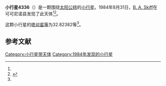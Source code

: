 {{Infobox planet
| bgcolour = #FFFFC0
| name = 4336 Jasniewicz
| symbol = 
| image = 
| caption = 
| discovery = yes
| discovery_ref = 
| discoverer = [[B._A._Skiff|B. A. Skiff]]
| discovery_site = [[可可尼诺县|可可尼诺县]] 
| discovered = 1984年8月31日
| designations = yes
| mp_name = 
| named_after = 
| alt_names = 1984 QE1/ 1970 TE / 1977 RR4 / 1977 TD4
| mp_category = [[主带小行星|主带小行星]]
| orbit_ref = <ref name="a">[http://ssd.jpl.nasa.gov/sbdb.cgi?sstr=4336 4336 Jasniewicz] {{Wayback|url=http://ssd.jpl.nasa.gov/sbdb.cgi?sstr=4336 |date=20201124004823 }}，小行星數據庫瀏覽器（JPL Small-Body Database Browser）－[[美国国家航空航天局|美国国家航空航天局]]喷气推进实验室</ref>
| epoch = 2456400.5 (2013年4月18日更新)
| aphelion = {{convert|2.8584111|AU|km|3|abbr=on|lk=out}}
| perihelion = {{convert|1.8032467|AU|km|3|abbr=on}}
| semimajor = {{convert|2.3308289|AU|km|3|abbr=on}}
| eccentricity = 0.2263496
| period = 1299.762537 [[日|日]]<br />3.56[[儒略年|儒略年]]
| avg_speed = 
| inclination = 7.94830
| asc_node = 348.23469
| mean_anomaly = 
| arg_peri = 32.82382
| satellites = 
| physical_characteristics = yes
| dimensions = 
| mass = 
| density = 
| surface_grav = 
| escape_velocity = 
| sidereal_day = 
| axial_tilt = 
| pole_ecliptic_lat = 
| pole_ecliptic_lon = 
| albedo = 
| temperatures= 
| temp_name1 = 
| mean_temp_1 = 
| max_temp_1 = 
| temp_name2 = 
| max_temp_2 = 
| spectral_type = 
| abs_magnitude = 32.82382
}}

'''小行星4336'''（{{lang-en|4336 Jasniewicz}}）是一颗围绕[[太阳|太阳]][[公转|公转]]的[[小行星|小行星]]。1984年8月31日，[[B._A._Skiff|B. A. Skiff]]在可可尼诺县发现了此天体<ref name="a" /><ref>{{cite news|title=小行星列表|url=http://cfa-www.harvard.edu/iau/lists/NumberedMPs.txt|accessdate=2013-07-08|newspaper=哈佛大学|archive-date=2008-05-17|archive-url=https://web.archive.org/web/20080517010638/http://cfa-www.harvard.edu/iau/lists/NumberedMPs.txt|dead-url=no}}</ref>。

这颗小行星的[[绝对星等|绝对星等]]为32.82382等<ref name="a" />。

==参考文献==
{{reflist}}
{{Minor Planet Number|[[小行星4335|小行星4335]]|[[小行星4337|小行星4337]]}}

{{小天体}}

[[Category:小行星带天体|Category:小行星带天体]]
[[Category:1984年发现的小行星|Category:1984年发现的小行星]]

{{asteroid-stub}}